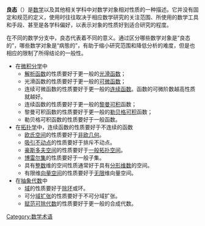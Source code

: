 {{Unreferenced|time=2021-11-28T02:42:14+00:00}}
'''良态'''（{{lang-en|Well-behaved}}）是[[数学|数学]]以及其他相关学科中对数学对象相对性质的一种描述。它并没有固定和规范的定义，使用时往往取决于相应数学研究的关注范围、所使用的数学工具和手段、甚至是各学科偏好，以表示对象的性质好到适合研究的程度。

在不同的数学分支中，良态代表着不同的意义。通过区分哪些数学对象是“良态的”，哪些数学对象是“病態的”，有助于缩小研究范围和降低分析的难度，但是也相应的限制了所得结论的一般性。

*在[[微积分学|微积分学]]中
**[[解析函数|解析函数]]的性质要好于更一般的[[光滑函数|光滑函数]]；
**光滑函数的性质要好于更一般的[[可微函数|可微函数]]；
**连续可微函数的性质要好于更一般的[[连续函数|连续函数]]。函数的可微阶数越高性质就越好。
**连续函数的性质要好于更一般的[[黎曼积分|黎曼可积]]函数；
**黎曼可积函数的性质要好于更一般的[[勒贝格积分|勒贝格可积]]函数；
**勒贝格可积函数的性质要好于一般函数。
*在[[拓扑学|拓扑学]]中，连续函数的性质要好于不连续的函数
**[[欧氏空间|欧氏空间]]的性质要好于[[非欧几何|非欧几何]]。
**[[不动点|吸引不动点]]的性质要好于排斥不动点。
**[[豪斯多夫空间|豪斯多夫空间]]的性质要好于[[点集拓扑学|一般拓扑空间]]。
**[[博雷尔集|博雷尔集]]的性质要好于一般子集。
**具有[[整数|整数]]维的空间性质通常好于具有[[分形维数|分形维数]]的空间。
**有限维[[向量空间|向量空间]]的性质要好于[[无限|无限]]维向量空间。
*在[[抽象代数|抽象代数]]中
**[[體_(數學)|域]]的性质要好于[[除环|除环]]或环。
**可分[[域扩张|域扩张]]的性质要好于不可分域扩张。
**[[赋范可除代数|赋范可除代数]]的性质要好于更一般的合成代数。

{{DEFAULTSORT:}}
[[Category:数学术语|Category:数学术语]]